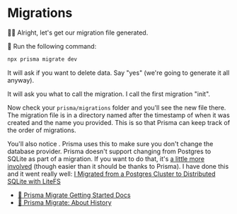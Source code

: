 # Migrations

👨‍💼 Alright, let's get our migration file generated.

🐨 Run the following command:

```sh nonumber
npx prisma migrate dev
```

It will ask if you want to delete data. Say "yes" (we're going to generate it
all anyway).

It will ask you what to call the migration. I call the first migration "init".

Now check your `prisma/migrations` folder and you'll see the new file there. The
migration file is in a directory named after the timestamp of when it was
created and the name you provided. This is so that Prisma can keep track of the
order of migrations.

You'll also notice <InlineFile file="prisma/migrations/migration_lock.toml" />.
Prisma uses this to make sure you don't change the database provider. Prisma
doesn't support changing from Postgres to SQLite as part of a migration. If you
want to do that, it's
[a little more involved](https://www.prisma.io/docs/concepts/components/prisma-migrate/prisma-migrate-limitations-issues#you-cannot-automatically-switch-database-providers)
(though easier than it should be thanks to Prisma). I have done this and it went
really well:
[I Migrated from a Postgres Cluster to Distributed SQLite with LiteFS](https://kentcdodds.com/blog/i-migrated-from-a-postgres-cluster-to-distributed-sqlite-with-litefs)

- [📜 Prisma Migrate Getting Started Docs](https://www.prisma.io/docs/concepts/components/prisma-migrate/get-started)
- [📜 Prisma Migrate: About History](https://www.prisma.io/docs/concepts/components/prisma-migrate/migration-histories)

